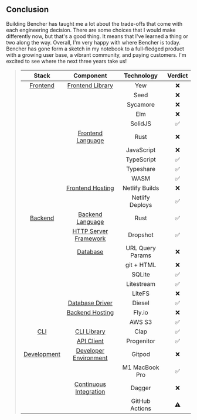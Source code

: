 ## Conclusion

Building Bencher has taught me a lot about the trade-offs
that come with each engineering decision.
There are some choices that I would make differently now,
but that's a good thing.
It means that I've learned a thing or two along the way.
Overall, I'm very happy with where Bencher is today.
Bencher has gone form a sketch in my notebook to a full-fledged product
with a growing user base, a vibrant community, and paying customers.
I'm excited to see where the next three years take us!

> |            Stack            |                     Component                     |    Technology    | Verdict |
> | :-------------------------: | :-----------------------------------------------: | :--------------: | :-----: |
> |    [Frontend](#frontend)    |       [Frontend Library](#frontend-library)       |       Yew        |    ❌    |
> |                             |                                                   |       Seed       |    ❌    |
> |                             |                                                   |     Sycamore     |    ❌    |
> |                             |                                                   |       Elm        |    ❌    |
> |                             |                                                   |     SolidJS      |    ✅    |
> |                             |      [Frontend Language](#frontend-language)      |       Rust       |    ❌    |
> |                             |                                                   |    JavaScript    |    ❌    |
> |                             |                                                   |    TypeScript    |    ✅    |
> |                             |                                                   |    Typeshare     |    ✅    |
> |                             |                                                   |       WASM       |    ✅    |
> |                             |       [Frontend Hosting](#frontend-hosting)       |  Netlify Builds  |    ❌    |
> |                             |                                                   | Netlify Deploys  |    ✅    |
> |     [Backend](#backend)     |       [Backend Language](#backend-language)       |       Rust       |    ✅    |
> |                             |  [HTTP Server Framework](#http-server-framework)  |     Dropshot     |    ✅    |
> |                             |               [Database](#database)               | URL Query Params |    ❌    |
> |                             |                                                   |    git + HTML    |    ❌    |
> |                             |                                                   |      SQLite      |    ✅    |
> |                             |                                                   |    Litestream    |    ✅    |
> |                             |                                                   |      LiteFS      |    ❌    |
> |                             |        [Database Driver](#database-driver)        |      Diesel      |    ✅    |
> |                             |        [Backend Hosting](#backend-hosting)        |      Fly.io      |    ❌    |
> |                             |                                                   |      AWS S3      |    ✅    |
> |         [CLI](#cli)         |            [CLI Library](#cli-library)            |       Clap       |    ✅    |
> |                             |             [API Client](#api-client)             |    Progenitor    |    ✅    |
> | [Development](#development) |  [Developer Environment](#developer-environment)  |      Gitpod      |    ❌    |
> |                             |                                                   |  M1 MacBook Pro  |    ✅    |
> |                             | [Continuous Integration](#continuous-integration) |      Dagger      |    ❌    |
> |                             |                                                   |  GitHub Actions  |    ⚠️    |
